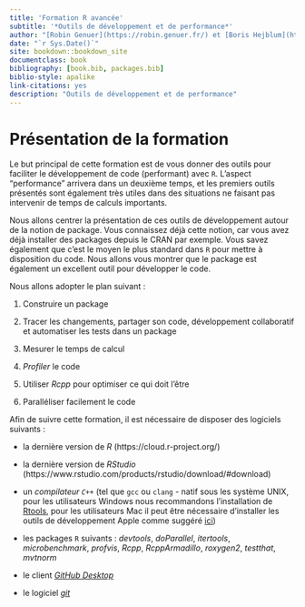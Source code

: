 ```yaml
--- 
title: 'Formation R avancée'
subtitle: '*Outils de développement et de performance*'
author: "[Robin Genuer](https://robin.genuer.fr/) et [Boris Hejblum](https://borishejblum.science/)"
date: "`r Sys.Date()`"
site: bookdown::bookdown_site
documentclass: book
bibliography: [book.bib, packages.bib]
biblio-style: apalike
link-citations: yes
description: "Outils de développement et de performance"
---
```


# Présentation de la formation {-}

Le but principal de cette formation est de vous donner des outils pour
faciliter le développement de code (performant) avec `R`. L'aspect "performance"
arrivera dans un deuxième temps, et les premiers outils présentés sont
également très utiles dans des situations ne faisant pas intervenir de temps
de calculs importants.

Nous allons centrer la présentation de ces outils de développement autour
de la notion de package. Vous connaissez déjà cette notion, car vous avez
déjà installer des packages depuis le CRAN par exemple. Vous savez également
que c'est le moyen le plus standard dans `R` pour mettre à disposition du code.
Nous allons vous montrer que le package est également un excellent outil pour
développer le code.


Nous allons adopter le plan suivant :

1. Construire un package

2. Tracer les changements, partager son code, développement collaboratif et automatiser les tests dans un package

3. Mesurer le temps de calcul

4. *Profiler* le code

5. Utiliser *Rcpp* pour optimiser ce qui doit l'être

6. Paralléliser facilement le code


Afin de suivre cette formation, il est nécessaire de disposer des logiciels suivants :  

  - la dernière version de *R* (https://cloud.r-project.org/)

  - la dernière version de *RStudio* (https://www.rstudio.com/products/rstudio/download/#download)

  - un *compilateur `C++`* (tel que `gcc` ou `clang` - natif sous les système UNIX, 
	pour les utilisateurs Windows nous recommandons l’installation de 
	[Rtools](https://cran.r-project.org/bin/windows/Rtools/), pour les 
	utilisateurs Mac il peut être nécessaire d'installer les outils de 
	développement Apple comme suggéré 
	[ici](http://thecoatlessprofessor.com/programming/r-compiler-tools-for-rcpp-on-os-x/))

  - les packages `R` suivants : *devtools*, *doParallel*, *itertools*, 
	*microbenchmark*, *profvis*, *Rcpp*, *RcppArmadillo*, *roxygen2*, *testthat*, 
	*mvtnorm*  

  - le client [*GitHub Desktop*](https://desktop.github.com/)

  - le logiciel [*git*](https://git-scm.com/)
